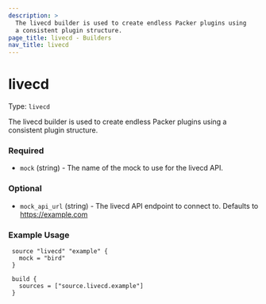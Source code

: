 ```yaml
---
description: >
  The livecd builder is used to create endless Packer plugins using
  a consistent plugin structure.
page_title: livecd - Builders
nav_title: livecd
---
```


# livecd

Type: `livecd`

<!--
  Include a short description about the builder. This is a good place
  to call out what the builder does, and any requirements for the given
  builder environment. See https://www.packer.io/docs/builders/null
-->

The livecd builder is used to create endless Packer plugins using
a consistent plugin structure.


<!-- Builder Configuration Fields -->

### Required

- `mock` (string) - The name of the mock to use for the livecd API.


<!--
  Optional Configuration Fields

  Configuration options that are not required or have reasonable defaults
  should be listed under the optionals section. Defaults values should be
  noted in the description of the field
-->

### Optional

- `mock_api_url` (string) - The livecd API endpoint to connect to.
  Defaults to https://example.com



<!--
  A basic example on the usage of the builder. Multiple examples
  can be provided to highlight various build configurations.

-->
### Example Usage


```hcl
 source "livecd" "example" {
   mock = "bird"
 }

 build {
   sources = ["source.livecd.example"]
 }
```


